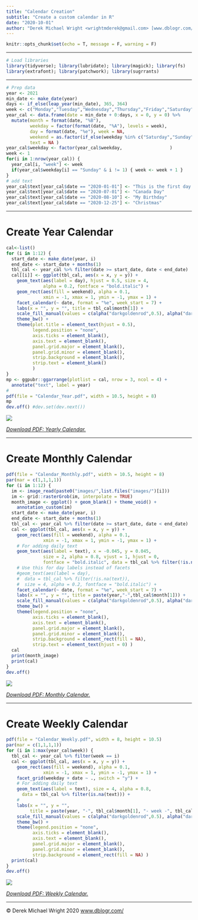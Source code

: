 ```yaml
---
title: "Calendar Creation"
subtitle: "Create a custom calendar in R"
date: "2020-10-01"
author: "Derek Michael Wright <wrightmderek@gmail.com> [www.dblogr.com/](https://dblogr.com/)"
---
```


```r
knitr::opts_chunk$set(echo = T, message = F, warning = F)
```

---

```r
# Load libraries
library(tidyverse); library(lubridate); library(magick); library(fs)
library(extrafont); library(patchwork); library(sugrrants) 
```

---

```r
# Prep data
year <- 2021
min_date <- make_date(year)
days <- if_else(leap_year(min_date), 365, 364)
week <- c("Monday","Tuesday","Wednesday","Thursday","Friday","Saturday","Sunday")
year_cal <- data.frame(date = min_date + 0:days, x = 0, y = 0) %>%
  mutate(month = format(date, "%B"),
         weekday = factor(format(date, "%A"), levels = week),
         day = format(date, "%e"), week = NA,
         weekend = as.factor(if_else(weekday %in% c("Saturday","Sunday"), 1, 0)),
         text = NA )
year_cal$weekday <- factor(year_cal$weekday,                  )
week <- 1
for(i in 1:nrow(year_cal)) {
  year_cal[i, "week"] <- week
  if(year_cal$weekday[i] == "Sunday" & i != 1) { week <- week + 1 }
}
# add text
year_cal$text[year_cal$date == "2020-01-01"] <- "This is the first day of the\nyear 2020"
year_cal$text[year_cal$date == "2020-07-01"] <- "Canada Day"
year_cal$text[year_cal$date == "2020-08-10"] <- "My Birthday"
year_cal$text[year_cal$date == "2020-12-25"] <- "Christmas"
```

---

# Create Year Calendar

```r
cal<-list()
for (i in 1:12) {
  start_date <- make_date(year, i)
  end_date <- start_date + months(1)
  tbl_cal <- year_cal %>% filter(date >= start_date, date < end_date)
  cal[[i]] <- ggplot(tbl_cal, aes(x = x, y = y)) +
    geom_text(aes(label = day), hjust = 0.5, size = 4, 
              alpha = 0.2, fontface = "bold.italic") +
    geom_rect(aes(fill = weekend), alpha = 0.1, 
              xmin = -1, xmax = 1, ymin = -1, ymax = 1) +
    facet_calendar(~ date, format = "%e", week_start = 7) +
    labs(x = "", y = "", title = tbl_cal$month[1]) +
    scale_fill_manual(values = c(alpha("darkgoldenrod",0.5), alpha("darkgreen",0.5))) +
    theme_bw() +
    theme(plot.title = element_text(hjust = 0.5),
          legend.position = "none",
          axis.ticks = element_blank(),
          axis.text = element_blank(),
          panel.grid.major = element_blank(),
          panel.grid.minor = element_blank(),
          strip.background = element_blank(),
          strip.text = element_blank() 
          )
}
mp <- ggpubr::ggarrange(plotlist = cal, nrow = 3, ncol = 4) +
  annotate("text", label = year)
#
pdf(file = "Calendar_Year.pdf", width = 10.5, height = 8)
mp
dev.off() #dev.set(dev.next())
```

![](img_calendar_year.png)

[*Download PDF: Yearly Calendar.*](https://github.com/derekmichaelwright/htmls/raw/master/dblogr/calendar_creation/Calendar_Year.pdf)

---

# Create Monthly Calendar

```r
pdf(file = "Calendar_Monthly.pdf", width = 10.5, height = 8)
par(mar = c(1,1,1,1))
for (i in 1:12) {
  im <- image_read(paste0("images/",list.files("images/")[i]))
  im <- grid::rasterGrob(im, interpolate = TRUE)
  month_image <- ggplot() + geom_blank() + theme_void() +
    annotation_custom(im)
  start_date <- make_date(year, i)
  end_date <- start_date + months(1)
  tbl_cal <- year_cal %>% filter(date >= start_date, date < end_date)
  cal <- ggplot(tbl_cal, aes(x = x, y = y)) +
    geom_rect(aes(fill = weekend), alpha = 0.1,
              xmin = -1, xmax = 1, ymin = -1, ymax = 1) +
    # For adding daily text
    geom_text(aes(label = text), x = -0.045, y = 0.045, 
              size = 2, alpha = 0.8, vjust = 1, hjust = 0,
              fontface = "bold.italic", data = tbl_cal %>% filter(!is.na(text))) +
    # Use this for day labels instead of facets
    #geom_text(aes(label = day),
    #  data = tbl_cal %>% filter(!is.na(text)),
    #  size = 4, alpha = 0.2, fontface = "bold.italic") +
    facet_calendar(~ date, format = "%e", week_start = 7) +
    labs(x = "", y = "", title = paste(year,"-",tbl_cal$month[1])) +
    scale_fill_manual(values = c(alpha("darkgoldenrod",0.5), alpha("darkgreen",0.5))) +
    theme_bw() +
    theme(legend.position = "none",
          axis.ticks = element_blank(),
          axis.text = element_blank(),
          panel.grid.major = element_blank(),
          panel.grid.minor = element_blank(),
          strip.background = element_rect(fill = NA),
          strip.text = element_text(hjust = 0) )
  cal
  print(month_image)
  print(cal)
}
dev.off()
```

![](img_calendar_month.png)

[*Download PDF: Monthly Calendar.*](https://github.com/derekmichaelwright/htmls/raw/master/dblogr/calendar_creation/Calendar_Monthly.pdf)

---

# Create Weekly Calendar

```r
pdf(file = "Calendar_Weekly.pdf", width = 8, height = 10.5)
par(mar = c(1,1,1,1))
for (i in 1:max(year_cal$week)) {
  tbl_cal <- year_cal %>% filter(week == i)
  cal <- ggplot(tbl_cal, aes(x = x, y = y)) +
    geom_rect(aes(fill = weekend), alpha = 0.1,
              xmin = -1, xmax = 1, ymin = -1, ymax = 1) +
    facet_grid(weekday + date ~ ., switch = "y") +
    # For adding daily text
    geom_text(aes(label = text), size = 4, alpha = 0.8,
      data = tbl_cal %>% filter(is.na(text))) +
    #
    labs(x = "", y = "", 
         title = paste(year, "-", tbl_cal$month[1], "- week -", tbl_cal$week[1])) +
    scale_fill_manual(values = c(alpha("darkgoldenrod",0.5), alpha("darkgreen",0.5))) +
    theme_bw() +
    theme(legend.position = "none",
          axis.ticks = element_blank(),
          axis.text = element_blank(),
          panel.grid.major = element_blank(),
          panel.grid.minor = element_blank(),
          strip.background = element_rect(fill = NA) )
  print(cal)
}
dev.off()
```

![](img_calendar_week.png)

[*Download PDF: Weekly Calendar.*](https://github.com/derekmichaelwright/htmls/raw/master/dblogr/calendar_creation/Calendar_Weekly.pdf)

---

&copy; Derek Michael Wright 2020 [www.dblogr.com/](https://dblogr.netlify.com/)